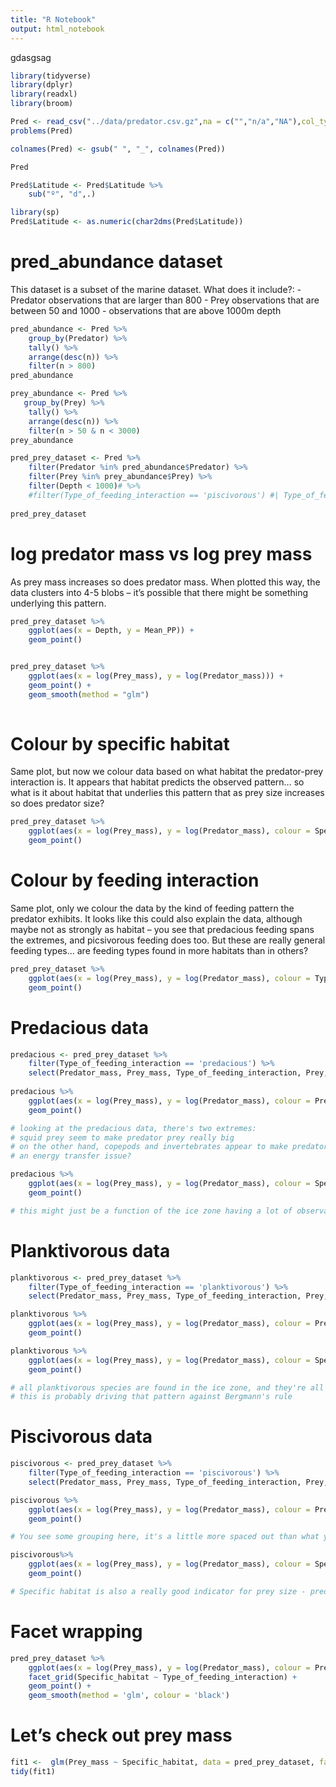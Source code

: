 ```yaml
---
title: "R Notebook"
output: html_notebook
---
```

gdasgsag
```r
library(tidyverse)
library(dplyr)
library(readxl)
library(broom)
```

```r
Pred <- read_csv("../data/predator.csv.gz",na = c("","n/a","NA"),col_types = cols(`SD PP`=col_double()))
problems(Pred)
```

```r
colnames(Pred) <- gsub(" ", "_", colnames(Pred))
```


```r
Pred 

Pred$Latitude <- Pred$Latitude %>% 
    sub("º", "d",.)

library(sp)
Pred$Latitude <- as.numeric(char2dms(Pred$Latitude))

```
# pred_abundance dataset 

This dataset is a subset of the marine dataset. What does it include?: 
- Predator observations that are larger than 800
- Prey observations that are between 50 and 1000
- observations that are above 1000m depth
```r
pred_abundance <- Pred %>% 
    group_by(Predator) %>% 
    tally() %>% 
    arrange(desc(n)) %>% 
    filter(n > 800)
pred_abundance

prey_abundance <- Pred %>% 
   group_by(Prey) %>% 
    tally() %>% 
    arrange(desc(n)) %>% 
    filter(n > 50 & n < 3000)
prey_abundance

pred_prey_dataset <- Pred %>%
    filter(Predator %in% pred_abundance$Predator) %>%
    filter(Prey %in% prey_abundance$Prey) %>%
    filter(Depth < 1000)# %>%
    #filter(Type_of_feeding_interaction == 'piscivorous') #| Type_of_feeding_interaction == 'planktivorous')
    
pred_prey_dataset


```

# log predator mass vs log prey mass

As prey mass increases so does predator mass. When plotted this way, the data clusters into 4-5 blobs -- it's possible that there might be something underlying this pattern. 

```r
pred_prey_dataset %>% 
    ggplot(aes(x = Depth, y = Mean_PP)) +
    geom_point()


pred_prey_dataset %>% 
    ggplot(aes(x = log(Prey_mass), y = log(Predator_mass))) +
    geom_point() +
    geom_smooth(method = "glm")
  

```

# Colour by specific habitat

Same plot, but now we colour data based on what habitat the predator-prey interaction is. 
It appears that habitat predicts the observed pattern... so what is it about habitat that underlies this pattern that as prey size increases so does predator size?
```r
pred_prey_dataset %>% 
    ggplot(aes(x = log(Prey_mass), y = log(Predator_mass), colour = Specific_habitat)) +
    geom_point() 
```
# Colour by feeding interaction

Same plot, only we colour the data by the kind of feeding pattern the predator exhibits. 
It looks like this could also explain the data, although maybe not as strongly as habitat -- you see that predacious feeding spans the extremes, and picsivorous feeding does too. But these are really general feeding types... are feeding types found in more habitats than in others? 

```r
pred_prey_dataset %>% 
    ggplot(aes(x = log(Prey_mass), y = log(Predator_mass), colour = Type_of_feeding_interaction)) +
    geom_point() 
```

# Predacious data

```r

predacious <- pred_prey_dataset %>% 
    filter(Type_of_feeding_interaction == 'predacious') %>% 
    select(Predator_mass, Prey_mass, Type_of_feeding_interaction, Prey, Specific_habitat) 
   
predacious %>% 
    ggplot(aes(x = log(Prey_mass), y = log(Predator_mass), colour = Prey)) +
    geom_point()

# looking at the predacious data, there's two extremes:
# squid prey seem to make predator prey really big
# on the other hand, copepods and invertebrates appear to make predators really small
# an energy transfer issue? 

predacious %>% 
    ggplot(aes(x = log(Prey_mass), y = log(Predator_mass), colour = Specific_habitat)) +
    geom_point() 

# this might just be a function of the ice zone having a lot of observations, but being in the ice zone or nearshore makes you small, while living in the shelf makes you large

```

# Planktivorous data
 
```r
planktivorous <- pred_prey_dataset %>% 
    filter(Type_of_feeding_interaction == 'planktivorous') %>% 
    select(Predator_mass, Prey_mass, Type_of_feeding_interaction, Prey, Specific_habitat)

planktivorous %>% 
    ggplot(aes(x = log(Prey_mass), y = log(Predator_mass), colour = Prey)) +
    geom_point() 

planktivorous %>% 
    ggplot(aes(x = log(Prey_mass), y = log(Predator_mass), colour = Specific_habitat)) +
    geom_point()

# all planktivorous species are found in the ice zone, and they're all really small
# this is probably driving that pattern against Bergmann's rule 

```

# Piscivorous data

```r
piscivorous <- pred_prey_dataset %>% 
    filter(Type_of_feeding_interaction == 'piscivorous') %>% 
    select(Predator_mass, Prey_mass, Type_of_feeding_interaction, Prey, Specific_habitat) 

piscivorous %>% 
    ggplot(aes(x = log(Prey_mass), y = log(Predator_mass), colour = Prey)) +
    geom_point()

# You see some grouping here, it's a little more spaced out than what you saw for predacious, but there is definitely some grouping

piscivorous%>% 
    ggplot(aes(x = log(Prey_mass), y = log(Predator_mass), colour = Specific_habitat)) +
    geom_point()

# Specific habitat is also a really good indicator for prey size - predator size
```

# Facet wrapping

```r
pred_prey_dataset %>% 
    ggplot(aes(x = log(Prey_mass), y = log(Predator_mass), colour = Prey)) +
    facet_grid(Specific_habitat ~ Type_of_feeding_interaction) +
    geom_point() +
    geom_smooth(method = 'glm', colour = 'black')
```






# Let's check out prey mass

```r
fit1 <-  glm(Prey_mass ~ Specific_habitat, data = pred_prey_dataset, family = gaussian)
tidy(fit1)

```












